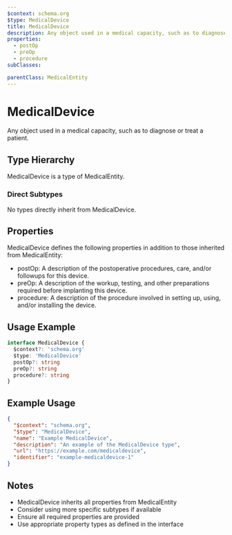 ```yaml
---
$context: schema.org
$type: MedicalDevice
title: MedicalDevice
description: Any object used in a medical capacity, such as to diagnose or treat a patient.
properties:
  - postOp
  - preOp
  - procedure
subClasses:

parentClass: MedicalEntity
---
```


# MedicalDevice

Any object used in a medical capacity, such as to diagnose or treat a patient.

## Type Hierarchy

MedicalDevice is a type of MedicalEntity.

### Direct Subtypes

No types directly inherit from MedicalDevice.

## Properties

MedicalDevice defines the following properties in addition to those inherited from MedicalEntity:

- postOp: A description of the postoperative procedures, care, and/or followups for this device.
- preOp: A description of the workup, testing, and other preparations required before implanting this device.
- procedure: A description of the procedure involved in setting up, using, and/or installing the device.

## Usage Example

```typescript
interface MedicalDevice {
  $context?: 'schema.org'
  $type: 'MedicalDevice'
  postOp?: string
  preOp?: string
  procedure?: string
}
```

## Example Usage

```json
{
  "$context": "schema.org",
  "$type": "MedicalDevice",
  "name": "Example MedicalDevice",
  "description": "An example of the MedicalDevice type",
  "url": "https://example.com/medicaldevice",
  "identifier": "example-medicaldevice-1"
}
```

## Notes

- MedicalDevice inherits all properties from MedicalEntity
- Consider using more specific subtypes if available
- Ensure all required properties are provided
- Use appropriate property types as defined in the interface

